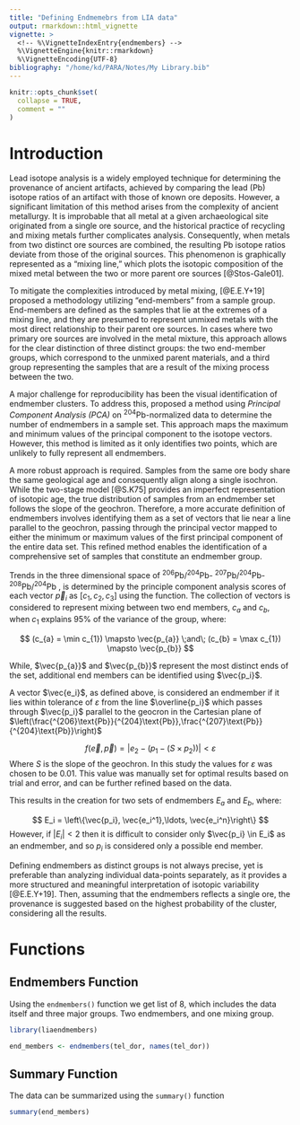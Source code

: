 ```yaml
---
title: "Defining Endmemebrs from LIA data"
output: rmarkdown::html_vignette
vignette: >
  <!-- %\VignetteIndexEntry{endmembers} -->
  %\VignetteEngine{knitr::rmarkdown}
  %\VignetteEncoding{UTF-8}
bibliography: "/home/kd/PARA/Notes/My Library.bib"
---
```


```r
knitr::opts_chunk$set(
  collapse = TRUE,
  comment = ""
)
```

# Introduction

Lead isotope analysis is a widely employed technique for determining the provenance of ancient artifacts, achieved by comparing the lead (Pb) isotope ratios of an artifact with those of known ore deposits. However, a significant limitation of this method arises from the complexity of ancient metallurgy. It is improbable that all metal at a given archaeological site originated from a single ore source, and the historical practice of recycling and mixing metals further complicates analysis. Consequently, when metals from two distinct ore sources are combined, the resulting Pb isotope ratios deviate from those of the original sources. This phenomenon is graphically represented as a “mixing line,” which plots the isotopic composition of the mixed metal between the two or more
parent ore sources [@Stos-Gale01].

To mitigate the complexities introduced by metal mixing, [@E.E.Y+19] proposed a methodology utilizing "end-members" from a sample group.
End-members are defined as the samples that lie at the extremes of a mixing line, and they are presumed to represent unmixed metals with the most direct relationship to their parent ore sources.
In cases where two primary ore sources are involved in the metal mixture, this approach allows for the clear distinction of three distinct groups: the two end-member groups, which correspond to the unmixed parent materials, and a third group representing the samples that are a result of the mixing process between the two.

A major challenge for reproducibility has been the visual identification of endmember clusters. To address this, \textcite{A.D.G+24} proposed a method using *Principal Component Analysis (PCA)* on <sup>204</sup>Pb-normalized data to determine the number of endmembers in a sample set. This approach maps the maximum and minimum values of the principal component to the isotope vectors. However, this method is limited as it only identifies two points, which are unlikely to fully represent all endmembers.

A more robust approach is required. Samples from the same ore body share the same geological age and consequently align along a single isochron. While the two-stage model [@S.K75] provides an imperfect representation of isotopic age, the true distribution of samples from an endmember set follows the slope of the geochron. Therefore, a more accurate definition of endmembers involves identifying them as a set of vectors that lie near a line parallel to the geochron, passing through the principal vector mapped to either the minimum or maximum values of the first principal component of the entire data set. This refined method enables the identification of a comprehensive set of samples that constitute an endmember group.

Trends in the three dimensional space of 
<sup>206</sup>Pb/<sup>204</sup>Pb-
<sup>207</sup>Pb/<sup>204</sup>Pb-
<sup>208</sup>Pb/<sup>204</sup>Pb
, is determined by the principle component analysis scores of each vector $\vec{p}_{i}$ as $[c_1, c_2, c_3]$ using the \texttt{stat::prcomp()} function.
The collection of vectors is considered to represent mixing between two end members, $c_a$ and $c_b$, when $c_1$ explains 95\% of the variance of the group,
where:

$$
	(c_{a} = \min c_{1}) \mapsto \vec{p_{a}} \;and\;
	(c_{b} = \max c_{1}) \mapsto \vec{p_{b}}
$$

While, $\vec{p_{a}}$ and $\vec{p_{b}}$ represent the most distinct ends of the set, additional end members can be identified using $\vec{p_i}$.

A vector $\vec{e_i}$, as defined above,  is considered an endmember if it lies within tolerance of $\varepsilon$ from the line $\overline{p_i}$ which passes through $\vec{p_i}$ parallel to the geocron  in the Cartesian plane of $\left(\frac{^{206}\text{Pb}}{^{204}\text{Pb}},\frac{^{207}\text{Pb}}{^{204}\text{Pb}}\right)$

$$
f(\vec{e}, \vec{p}) = |e_2 - (p_1 - (S\times p_2))| < \varepsilon
$$
Where $S$ is the slope of the geochron.
In this study the values for $\varepsilon$ was chosen to be 0.01.
This value was manually set for optimal results based on trial and error, and can be further refined based on the data.

This results in the creation for two sets of endmembers $E_a$ and $E_b$, where:

$$
	E_i = \left\{\vec{p_i}, \vec{e_i^1},\ldots, \vec{e_i^n}\right\}
$$
However, if $|E_i| < 2$ then it is difficult to consider only $\vec{p_i} \in E_i$ as an endmember, and so $p_i$ is considered only a possible end member.

Defining endmembers as distinct groups is not always precise, yet is preferable than analyzing individual data-points separately, as it provides a more structured and meaningful interpretation of isotopic variability [@E.E.Y+19].
Then, assuming that the endmembers reflects a single ore, the provenance is suggested based on the highest probability of the cluster, considering all the results.

# Functions

## Endmembers Function

Using the `endmembers()` function we get list of 8, which includes the data itself and three major groups.
Two endmembers, and one mixing group.
```r
library(liaendmembers)

end_members <- endmembers(tel_dor, names(tel_dor))

```

## Summary Function

The data can be summarized using the `summary()` function

```r
summary(end_members)
```
